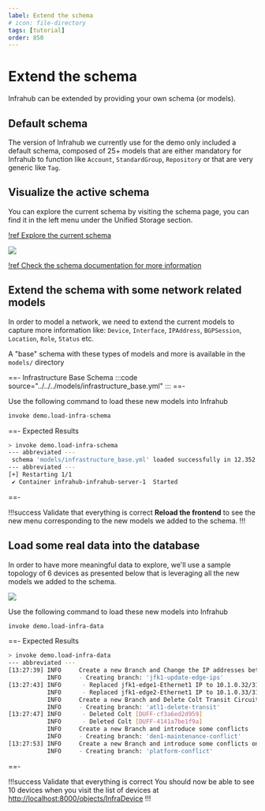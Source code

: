 ```yaml
---
label: Extend the schema
# icon: file-directory
tags: [tutorial]
order: 850
---
```

# Extend the schema

Infrahub can be extended by providing your own schema (or models).

## Default schema

The version of Infrahub we currently use for the demo only included a default schema, composed of 25+ models that are either mandatory for Infrahub to function like `Account`, `StandardGroup`, `Repository` or that are very generic like `Tag`.

## Visualize the active schema

You can explore the current schema by visiting the schema page, you can find it in the left menu under the Unified Storage section.

[!ref Explore the current schema](http://localhost:8000/api/schema)

![](../../media/tutorial_3_schema.png)

[!ref Check the schema documentation for more information](/reference/schema)

## Extend the schema with some network related models

In order to model a network, we need to extend the current models to capture more information like: `Device`, `Interface`, `IPAddress`, `BGPSession`, `Location`, `Role`, `Status` etc.

A "base" schema with these types of models and more is available in the `models/` directory

==- Infrastructure Base Schema
:::code source="../../../models/infrastructure_base.yml" :::
==-

Use the following command to load these new models into Infrahub

```sh
invoke demo.load-infra-schema
```

==- Expected Results

```sh
> invoke demo.load-infra-schema
--- abbreviated ---
 schema 'models/infrastructure_base.yml' loaded successfully in 12.352 sec!
--- abbreviated ---
[+] Restarting 1/1
 ✔ Container infrahub-infrahub-server-1  Started                                                                                                 1.5s
 ```

==-

!!!success Validate that everything is correct
**Reload the frontend** to see the new menu corresponding to the new models we added to the schema.
!!!

## Load some real data into the database

In order to have more meaningful data to explore, we'll use a sample topology of 6 devices as presented below that is leveraging all the new models we added to the schema.

![](../../media/demo_edge.excalidraw.svg)

Use the following command to load these new models into Infrahub

```sh
invoke demo.load-infra-data
```

==- Expected Results

```sh
> invoke demo.load-infra-data
--- abbreviated ---
[13:27:39] INFO     Create a new Branch and Change the IP addresses between edge1 and edge2 on the selected site            infrastructure_edge.py:648
           INFO     - Creating branch: 'jfk1-update-edge-ips'                                                               infrastructure_edge.py:649
[13:27:43] INFO      - Replaced jfk1-edge1-Ethernet1 IP to 10.1.0.32/31                                                     infrastructure_edge.py:678
           INFO      - Replaced jfk1-edge2-Ethernet1 IP to 10.1.0.33/31                                                     infrastructure_edge.py:687
           INFO     Create a new Branch and Delete Colt Transit Circuit                                                     infrastructure_edge.py:694
           INFO     - Creating branch: 'atl1-delete-transit'                                                                infrastructure_edge.py:699
[13:27:47] INFO      - Deleted Colt [DUFF-cf3a6ed2d959]                                                                     infrastructure_edge.py:752
           INFO      - Deleted Colt [DUFF-4141a7be1f9a]                                                                     infrastructure_edge.py:752
           INFO     Create a new Branch and introduce some conflicts                                                        infrastructure_edge.py:759
           INFO     - Creating branch: 'den1-maintenance-conflict'                                                          infrastructure_edge.py:769
[13:27:53] INFO     Create a new Branch and introduce some conflicts on the platforms for node ADD and DELETE               infrastructure_edge.py:802
           INFO     - Creating branch: 'platform-conflict'                                                                  infrastructure_edge.py:809
```

==-

!!!success Validate that everything is correct
You should now be able to see 10 devices when you visit the list of devices at [http://localhost:8000/objects/InfraDevice](http://localhost:8000/objects/InfraDevice)
!!!
